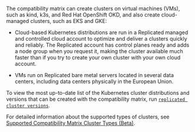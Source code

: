 The compatibility matrix can create clusters on virtual machines (VMs), such as kind, k3s, and Red Hat OpenShift OKD, and also create cloud-managed clusters, such as EKS and GKE:

* Cloud-based Kubernetes distributions are run in a Replicated managed and controlled cloud account to optimize and deliver a clusters quickly and reliably. The Replicated account has control planes ready and adds a node group when you request it, making the cluster available much faster than if you try to create your own cluster with your own cloud account.

* VMs run on Replicated bare metal servers located in several data centers, including data centers physically in the European Union.

To view the most up-to-date list of the Kubernetes cluster distributions and versions that can be created with the compatibility matrix, run [`replicated cluster versions`](/reference/replicated-cli-cluster-versions).

For detailed information about the supported types of clusters, see [Supported Compatibility Matrix Cluster Types (Beta)](testing-supported-clusters).